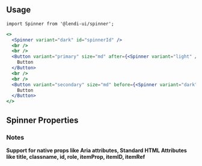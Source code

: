 
## Usage

```
import Spinner from '@lendi-ui/spinner';
```

```jsx
<>
  <Spinner variant="dark" id="spinnerId" />
  <br />
  <br />
  <Button variant="primary" size="md" after={<Spinner variant="light" />}>
    Button
  </Button>
  <br />
  <br />
  <Button variant="secondary" size="md" before={<Spinner variant="dark" />}>
    Button
  </Button>
</>
```

## Spinner Properties

<PropTable>
  <PropTable.Entry name="variant" type={'"light" | "dark"'} defaultValue="dark" description="" />
  <PropTable.Entry name="className" defaultValue=""type="string" description="The custom style for Spinner" />
</PropTable>

### Notes
<b>Support for native props like Aria attributes, Standard HTML Attributes like title, classname, id, role, itemProp, itemID, itemRef</b>
